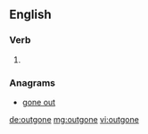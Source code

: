 ==English==

===Verb===
{{head|en}}

# {{past participle of|outgo|lang=en}}

===Anagrams===
* [[gone out#English|gone out]]

[[de:outgone]]
[[mg:outgone]]
[[vi:outgone]]